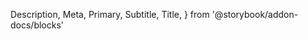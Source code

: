   Description,
  Meta,
  Primary,
  Subtitle,
  Title,
} from '@storybook/addon-docs/blocks'


<Meta of={ToolbarSeparatortories} />

<Title />

<Subtitle />

<Description />

---

## Props

You can pass any props, attributes and event handler you can set on a
`<div />` element.

## Playground

<Primary />

